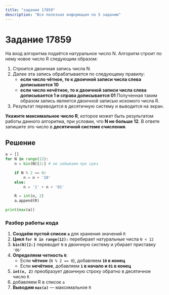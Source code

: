 ```yaml
---
title: "задание 17859"
description: "Вся полезная информация по 5 заданию"
---
```


# Задание 17859

На вход алгоритма подаётся натуральное число N. Алгоритм строит по нему новое число R следующим образом:
1. Строится двоичная запись числа N.
2. Далее эта запись обрабатывается по следующему правилу:
    - **если число чётное, то к двоичной записи числа слева дописывается 10**
    - **если число нечётное, то к двоичной записи числа слева дописывается 1 и справа дописывается 01**
Полученная таким образом запись является двоичной записью искомого числа R.
3. Результат переводится в десятичную систему и выводится на экран.

**Укажите максимальное число R**, которое может быть результатом работы данного алгоритма, при условии, что **N не больше 12**. В ответе запишите это число в **десятичной системе счисления**.

## Решение

```python
a = []
for N in range(12):
    n = bin(N)[2:] # не забываем про срез

    if N % 2 == 0:
        n = n + '10'
    else:
        n = '1' + n + '01'

    R = int(n, 2)
    a.append(R)

print(max(a))
```

### Разбор работы кода

1. **Создаём пустой список `a`** для хранения значений `R`
2. **Цикл `for N in range(12):`** перебирает натуральные числа `N < 12`
3. **`bin(N)[2:]`** переводит `N` в двоичную систему и убирает приставку `'0b'`
4. **Определяем четность `N`**:
   - Если **чётное** (`N % 2 == 0`), добавляем **`10` в конец**
   - Если **нечётное**, добавляем **`1` в начало и `01` в конец**
5. **`int(n, 2)`** преобразует двоичную строку обратно в десятичное число `R`
6. добавляем R в список `a`
7. **Выводим `max(a)`** — максимальное `R`